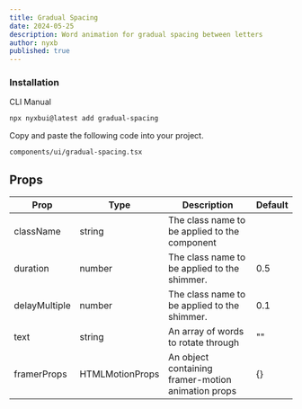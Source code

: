 ```yaml
---
title: Gradual Spacing
date: 2024-05-25
description: Word animation for gradual spacing between letters
author: nyxb
published: true
---
```


<ComponentPreview name="gradual-spacing-demo" />


### Installation

<Tabs defaultValue="cli">

<TabsList>
  <TabsTrigger value="cli">CLI</TabsTrigger>
  <TabsTrigger value="manual">Manual</TabsTrigger>
</TabsList>
<TabsContent value="cli">

```bash
npx nyxbui@latest add gradual-spacing
```

</TabsContent>

<TabsContent value="manual">

<Steps>

Copy and paste the following code into your project.

```text
components/ui/gradual-spacing.tsx
```

<ComponentSource name="gradual-spacing" />

</Steps>

</TabsContent>

</Tabs>

## Props

| Prop          | Type            | Description                                        | Default |
| ------------- | --------------- | -------------------------------------------------- | ------- |
| className     | string          | The class name to be applied to the component      |         |
| duration      | number          | The class name to be applied to the shimmer.       | 0.5     |
| delayMultiple | number          | The class name to be applied to the shimmer.       | 0.1     |
| text          | string          | An array of words to rotate through                | ""      |
| framerProps   | HTMLMotionProps | An object containing framer-motion animation props | {}      |
